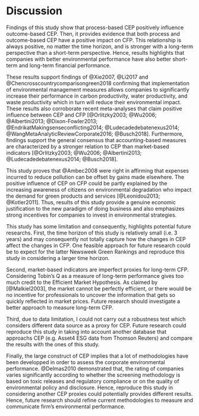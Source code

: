 # Discussion

Findings of this study show that process-based CEP positively influence outcome-based CEP. Then, it provides evidence that both process and outcome-based CEP have a positive impact on CFP.  This relationship is always positive, no matter the time horizon, and is stronger with a long-term perspective than a short-term perspective. Hence, results highlights that companies with better environmental performance have also better short-term and long-term financial performance.

These results support findings of @Xie2007, @Li2017 and @Chencrosscountrycomparisongreen2018 confirming that implementation of environmental management measures allows companies to significantly increase their performance in carbon productivity, water productivity, and waste productivity which in turn will reduce their environmental impact. These results also corroborate recent meta-analyses that claim positive influence between CEP and CFP [@Orlitzky2003; @Wu2006; @Albertini2013; @Dixon-Fowler2013; @EndrikatMakingsenseconflicting2014; @Ludecadedebatenexus2014; @WangMetaAnalyticReviewCorporate2016; @Busch2018]. Furthermore, findings support the general consensus that accounting-based measures are characterized by a stronger relation to CEP than market-based indicators [@Orlitzky2003; @Wu2006; @Albertini2013; @Ludecadedebatenexus2014; @Busch2018]. 

This study proves that @Ambec2008 were right in affirming that expenses incurred to reduce pollution can be offset by gains made elsewhere. The positive influence of CEP on CFP could be partly explained by the increasing awareness of citizens on environmental degradation who impact the demand for green products and services [@Leonidou2013; @Kotler2011]. Thus, results of this study provide a genuine economic justification to the new paradigm of doing business and also emphasizes strong incentives for companies to invest in environmental strategies. 

This study has some limitation and consequently, highlights potential future researchs. First, the time horizon of this study is relatively small (i.e. 3 years) and may consequently not totally capture how the changes in CEP affect the changes in CFP. One feasible approach for future research could be to expect for the latter Newsweek Green Rankings and reproduce this study in considering a larger time horizon. 

Second, market-based indicators are imperfect proxies for long-term CFP. Considering Tobin's Q as a measure of long-term performance gives too much credit to the Efficient Market Hypothesis. As claimed by [@Malkiel2003], the market cannot be perfectly efficient, or there would be no incentive for professionals to uncover the information that gets so quickly reflected in market prices. Future research should investigate a better approach to measure long-term CFP. 

Third, due to data limitation, I could not carry out a robustness test which considers different data source as a proxy for CEP. Future research could reproduce this study in taking into account another database that approachs CEP (e.g. Asset4 ESG data from Thomson Reuters) and compare the results with the ones of this study.

Finally, the large construct of CEP implies that a lot of methodologies have been developped in order to assess the corporate environmental performance. @Delmas2010 demonstrated that,  the rating of companies varies significantly according to whether the screening methodology is based on toxic releases and regulatory compliance or on the quality of environmental policy and disclosure. Hence, reproduce this study in considering another CEP proxies could potentially provides different results. Hence, future research should refine current methodologies to measure and communicate firm’s environmental performance.

